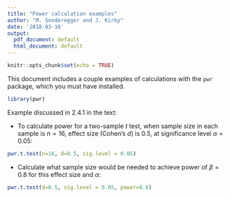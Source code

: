 ```yaml
---
title: "Power calculation examples"
author: "M. Sonderegger and J. Kirby"
date: '2018-03-16'
output:
  pdf_document: default
  html_document: default
---
```


```r
knitr::opts_chunk$set(echo = TRUE)
```


This document includes a couple examples of calculations with the `pwr` package, which you must have installed.
```r
library(pwr)
```

Example discussed in 2.4.1 in the text:

* To calculate power for a two-sample $t$ test, when sample size in each sample is $n=16$, effect size (Cohen's $d$) is 0.5, at significance level $\alpha=0.05$:
```r
pwr.t.test(n=16, d=0.5, sig.level = 0.05)
```

* Calculate what sample size would be needed to achieve power of $\beta = 0.8$ for this effect size and $\alpha$:
```r
pwr.t.test(d=0.5, sig.level = 0.05, power=0.8)
```
